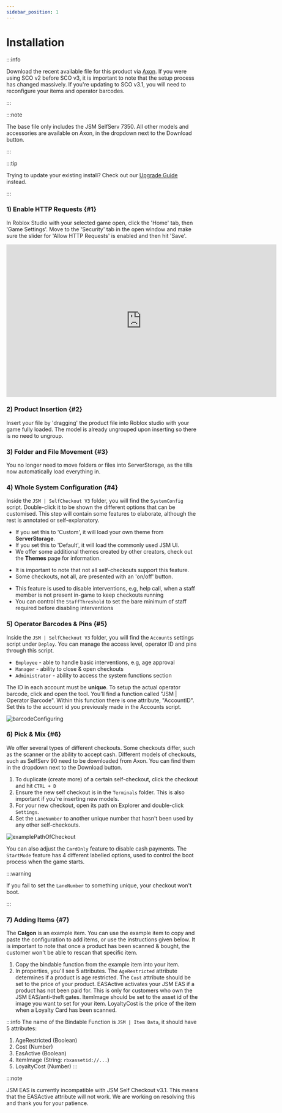 ```yaml
---
sidebar_position: 1
---
```



# Installation

:::info

Download the recent available file for this product via [Axon](https://axon.whitehill.group). If you were using SCO v2 before SCO v3, it is important to note that the setup process has changed massively. If you're updating to SCO v3.1, you will need to reconfigure your items and operator barcodes.

:::

:::note

The base file only includes the JSM SelfServ 7350. All other models and accessories are available on Axon, in the dropdown next to the Download button.

:::

:::tip

Trying to update your existing install? Check out our [Upgrade Guide](/jsm/sco-v3/upgrading) instead.

:::

### 1) Enable HTTP Requests {#1}
In Roblox Studio with your selected game open, click the 'Home' tab, then 'Game Settings'. Move to the 'Security' tab in the open window and make sure the slider for 'Allow HTTP Requests' is enabled and then hit 'Save'.

<iframe width="705.61" height="397.5" src="https://www.youtube.com/embed/qtKN_3Moi7M" title="Enabling HTTP Requests" frameborder="0" allow="accelerometer; autoplay; clipboard-write; encrypted-media; gyroscope; picture-in-picture; web-share; fullscreen"></iframe>

### 2) Product Insertion {#2}
Insert your file by 'dragging' the product file into Roblox studio with your game fully loaded. The model is already ungrouped upon inserting so there is no need to ungroup.

### 3) Folder and File Movement {#3}
You no longer need to move folders or files into ServerStorage, as the tills now automatically load everything in.

### 4) Whole System Configuration {#4}
Inside the `JSM | SelfCheckout V3` folder, you will find the `SystemConfig` script. Double-click it to be shown the different options that can be customised. This step will contain some features to elaborate, although the rest is annotated or self-explanatory.

<Tabs>
<TabItem value="uitheme" label="UITheme" default>

- If you set this to 'Custom', it will load your own theme from **ServerStorage**.
- If you set this to 'Default', it will load the commonly used JSM UI.
- We offer some additional themes created by other creators, check out the **Themes** page for information.

</TabItem>
<TabItem value="maintenance" label="Maintenance">

- It is important to note that not all self-checkouts support this feature.
- Some checkouts, not all, are presented with an 'on/off' button.

</TabItem>
<TabItem value="ingamestaff" label="InGameStaff">

- This feature is used to disable interventions, e.g, help call, when a staff member is not present in-game to keep checkouts running
- You can control the `StaffThreshold` to set the bare minimum of staff required before disabling interventions

</TabItem>
</Tabs>


### 5) Operator Barcodes & Pins {#5}
Inside the `JSM | SelfCheckout V3` folder, you will find the `Accounts` settings script under `Deploy`. You can manage the access level, operator ID and pins through this script.

- `Employee` - able to handle basic interventions, e.g, age approval
- `Manager` - ability to close & open checkouts
- `Administrator` - ability to access the system functions section

The ID in each account must be **unique**. To setup the actual operator barcode, click and open the tool. You'll find a function called "JSM | Operator Barcode". Within this function there is one attribute, "AccountID". Set this to the account id you previously made in the Accounts script.

![barcodeConfiguring](img/operatorBarcode.png)

### 6) Pick & Mix {#6}
We offer several types of different checkouts. Some checkouts differ, such as the scanner or the ability to accept cash. Different models of checkouts, such as SelfServ 90 need to be downloaded from Axon. You can find them in the dropdown next to the Download button.

1. To duplicate (create more) of a certain self-checkout, click the checkout and hit `CTRL + D`
2. Ensure the new self checkout is in the `Terminals` folder. This is also important if you're inserting new models.
3. For your new checkout, open its path on Explorer and double-click `Settings`.
4. Set the `LaneNumber` to another unique number that hasn't been used by any other self-checkouts.

![examplePathOfCheckout](img/checkoutPath.png)

You can also adjust the `CardOnly` feature to disable cash payments. The `StartMode` feature has 4 different labelled options, used to control the boot process when the game starts.

:::warning

If you fail to set the `LaneNumber` to something unique, your checkout won't boot.

:::

### 7) Adding Items {#7}
The **Calgon** is an example item. You can use the example item to copy and paste the configuration to add items, or use the instructions given below. It is important to note that once a product has been scanned & bought, the customer won't be able to rescan that specific item.

1. Copy the bindable function from the example item into your item.
2. In properties, you'll see 5 attributes. The `AgeRestricted` attribute determines if a product is age restricted. The `Cost` attribute should be set to the price of your product.
EASActive activates your JSM EAS if a product has not been paid for. This is only for customers who own the JSM EAS/anti-theft gates. ItemImage should be set to the asset id of the image you want to set for your item. LoyaltyCost is the price of the item when a Loyalty Card has been scanned.

:::info
The name of the Bindable Function is `JSM | Item Data`, it should have 5 attributes:

1. AgeRestricted (Boolean)
2. Cost (Number)
3. EasActive (Boolean)
4. ItemImage (String: `rbxassetid://...`)
5. LoyaltyCost (Number)
:::

:::note

JSM EAS is currently incompatible with JSM Self Checkout v3.1. This means that the EASActive attribute will not work. We are working on resolving this and thank you for your patience.
